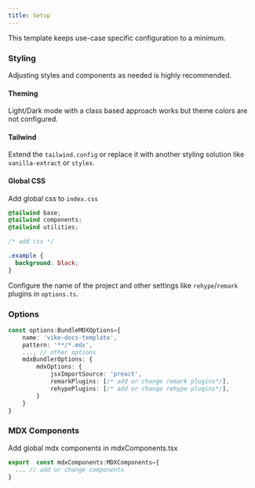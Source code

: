 ```yaml
---
title: Setup
---
```


This template keeps use-case specific configuration to a minimum.

### Styling

Adjusting styles and components as needed is highly recommended.

#### Theming

Light/Dark mode with a class based approach works but theme colors are not configured.

#### Tailwind

Extend the `tailwind.config` or replace it with another styling solution like `vanilla-extract` or `stylex`.

#### Global CSS

Add global css to `index.css`

```css
@tailwind base;
@tailwind components;
@tailwind utilities;

/* add css */

.example {
  background: black;
}
```

Configure the name of the project and other settings like `rehype`/`remark` plugins in `options.ts`.

### Options

```ts
const options:BundleMDXOptions={
    name: 'vike-docs-template',
    pattern: '**/*.mdx',
    ..., // other options
    mdxBundlerOptions: {
        mdxOptions: {
            jsxImportSource: 'preact',
            remarkPlugins: [/* add or change remark plugins*/],
            rehypePlugins: [/* add or change rehype plugins*/],
        }
    }
}
```

### MDX Components

Add global mdx components in mdxComponents.tsx

```ts
export  const mdxComponents:MDXComponents={
  ... // add or change components
}
```
